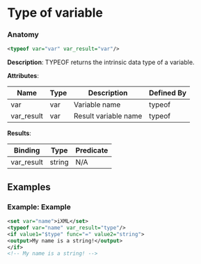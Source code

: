# Type of variable

### Anatomy

```xml
<typeof var="var" var_result="var"/>
```

 **Description**:
 TYPEOF returns the intrinsic data type of a variable.

**Attributes**:

| Name | Type | Description | Defined By |
| ---- | ---- | ----------- | ---------- |
| var | var | Variable name | typeof |
| var_result | var | Result variable name | typeof |


**Results**:

| Binding | Type | Predicate |
| ------- | ---- | --------- |
| var_result | string | N/A |


## Examples

### Example: Example

```xml
<set var="name">iXML</set>
<typeof var="name" var_result="type"/>
<if value1="$type" func="=" value2="string">
<output>My name is a string!</output>
</if>
<!-- My name is a string! -->
```

